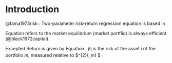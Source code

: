 # Introduction

@fama1973risk : Two-parameter risk-return regression equation is based in 

```{=tex}
\begin{align}
    x_{im}  \equiv \frac{\text{total market value of all units of assets} \ i}{\text{total market value of all assets}} \\
    \text{where asset} (i) \text{in the portfolio} (m)
\end{align}
\label{Equation:BlackScholes1972}
```
Equation \ref{Equation:BlackScholes1972} refers to the market equilibrium (market portflio) is always efficient (@black1972capital).

Excepted Return is given by Equation \ref{Equation:ExpectedReturnFama1953}, $\beta_i$ is the risk of the asset $i$ of the portfolio $m$, measured relative to $\sigma^{2}(\tilde{R}_m) $

```{=tex}
\begin{align}
    $E(\tilde{R_i}) = \left[E(\tilde{R_m}) -S_m \sigma(\tilde{R_m} ) \right] + S_m \sigma (\tilde{R_m}) \beta_i$,
    \text{where},
    $\beta_i \equiv \frac{cov(\tilde{R_i}, \tilde{R_m})}{\sigma^2(\tilde{R_m})} = \frac{\sigma_{j=1}^{N} x_{jm}\sigma_{ij}}{\sigma^2 (\tilde{R_m})}=\frac{cov(\tilde{R_i},\tilde{R_m})\sigma(\tilde{R_m})}{\sigma (\tilde{R_m})}$
\end{align}
\label{Equation:ExpectedReturnFama1953}
```
